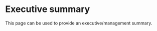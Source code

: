 # Executive summary {.unnumbered}

This page can be used to provide an executive/management summary.
